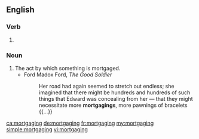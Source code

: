 ==English==

===Verb===
{{head|en}}

# {{present participle of|mortgage}}

===Noun===
{{en-noun}}

# The act by which something is mortgaged.
#* Ford Madox Ford, ''The Good Soldier''
#*: Her road had again seemed to stretch out endless; she imagined that there might be hundreds and hundreds of such things that Edward was concealing from her — that they might necessitate more '''mortgagings''', more pawnings of bracelets {{...}}

[[ca:mortgaging]]
[[de:mortgaging]]
[[fr:mortgaging]]
[[my:mortgaging]]
[[simple:mortgaging]]
[[vi:mortgaging]]